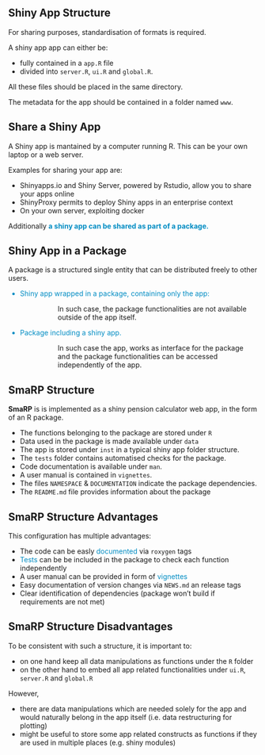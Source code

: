 ## Shiny App Structure

For sharing purposes, standardisation of formats is required. 

A shiny app app can either be:

  - fully contained in a `app.R` file
  - divided into `server.R`, `ui.R` and  `global.R `.
  
All these files should be placed in the same directory.

The metadata for the app should be contained in a folder named `www`.

## Share a Shiny App

A Shiny app is mantained by a computer running R. This can be your own laptop or a web server. 

Examples for sharing your app are:

- Shinyapps.io and Shiny Server, powered by Rstudio, allow you to share your apps online
- ShinyProxy permits to deploy Shiny apps in an enterprise context
- On your own server, exploiting docker

Additionally  <font style="color: #008cc3; !important;"> **a shiny app can be shared as part of a package.** </font>

## Shiny App in a Package

A package is a structured single entity that can be distributed freely to other users. 

<div style="color: #008cc3; !important;">
* Shiny app wrapped in a package, containing only the app:
</div>

<div style="margin-left:100px !important;">
In such case, the package functionalities are not available outside of the app itself.
</div>

<div style="color: #008cc3; !important;">
* Package including a shiny app. 
</div>

<div style="margin-left:100px !important;">
In such case the app, works as interface for the package and the package functionalities can be accessed independently of the app.
</div>

## SmaRP Structure

 **SmaRP** is is implemented as a shiny pension calculator web app, in the form of an R package. 

* The functions belonging to the package are stored under `R`
* Data used in the package is made available under `data`
* The app is stored under `inst` in a typical shiny app folder structure.
* The `tests` folder contains automatised checks for the package.
* Code documentation is available under `man`.
* A user manual is contained in `vignettes`.
* The files `NAMESPACE` & `DOCUMENTATION` indicate the package dependencies.
* The `README.md` file provides information about the package


## SmaRP Structure Advantages

This configuration has multiple advantages:

* The code can be easly <font style="color: #008cc3; !important;">documented</font> via `roxygen` tags
* <font style="color: #008cc3; !important;">Tests</font> can be be included in the package to check each function independently
* A user manual can be provided in form of <font style="color: #008cc3; !important;">vignettes</font> 
* Easy documentation of version changes via `NEWS.md` an release tags
* Clear identification of dependencies (package won't build if requirements are not met)

## SmaRP Structure Disadvantages

To be consistent with such a structure, it is important to:

- on one hand keep all data manipulations as functions under the `R` folder
- on the other hand to embed all app related functionalities under `ui.R`, `server.R` and `global.R`

However, 

- there are data manipulations which are needed solely for the app and would naturally belong in the app itself (i.e. data restructuring for plotting)
- might be useful to store some app related constructs as functions if they are used in multiple places (e.g. shiny modules) 
